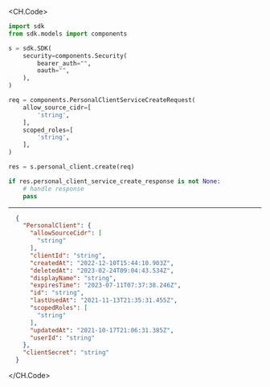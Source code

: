 
<CH.Code>
```python Create.py
import sdk
from sdk.models import components

s = sdk.SDK(
    security=components.Security(
        bearer_auth="",
        oauth="",
    ),
)

req = components.PersonalClientServiceCreateRequest(
    allow_source_cidr=[
        'string',
    ],
    scoped_roles=[
        'string',
    ],
)

res = s.personal_client.create(req)

if res.personal_client_service_create_response is not None:
    # handle response
    pass
```
---

```json Example Response
  {
    "PersonalClient": {
      "allowSourceCidr": [
        "string"
      ],
      "clientId": "string",
      "createdAt": "2022-12-10T15:44:10.903Z",
      "deletedAt": "2023-02-24T09:04:43.534Z",
      "displayName": "string",
      "expiresTime": "2023-07-11T07:37:38.246Z",
      "id": "string",
      "lastUsedAt": "2021-11-13T21:35:31.455Z",
      "scopedRoles": [
        "string"
      ],
      "updatedAt": "2021-10-17T21:06:31.385Z",
      "userId": "string"
    },
    "clientSecret": "string"
  }
```
</CH.Code>
